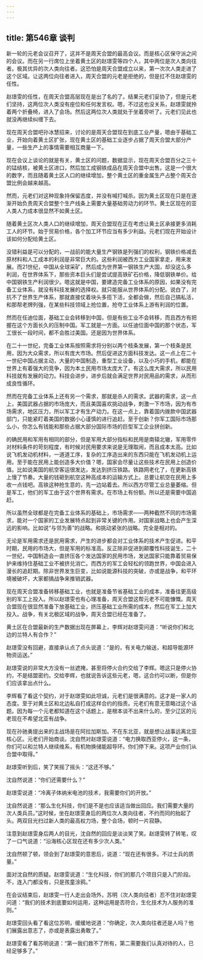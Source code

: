 ```yaml
---
---
---
```

title: 第546章 谈判
---



新一轮的元老会议召开了，这并不是周天合盟的最高会议。而是核心区保守派之间的会议。而在另一行席位上坐着黄土区的赵璟雯等四个人，其中两位是次人类向往者。极其优异的次人类向往者。这恐怕是周天合盟成立以来，第一次次人类走进了这个区域。让这两位向往者进入，周天合盟的元老是拒绝的，但是扛不住赵璟雯的任性。

赵璟雯的任性，在周天合盟高层现在是出了名的了。结果元老们妥协了，但是元老们坚持，这两位次人类没有座位和任何发言权。嗯，不过这也没关系，赵璟雯就拎着两个折叠椅，进入了会场。然后这两位次人类就处于坐着旁听了。元老们见此也就没再继续纠缠下去。

现在周天合盟吧孙冰慧招来，讨论的是周天合盟现在到底工业产量，嗯由于基础工业，开始向着黄土区扩张，现在黄土区的基础工业逐步占据了周天合盟大部分产量，一些生产上的事情需要相互商量一下。

现在会议上谈论的就是有关，黄土区的问题，数据显示，现在周天合盟百分之三十的锰结核，被黄土区进口，然后加工成钢铁成品在周天合盟中出售。这是一个很大的数字，而且随着黄土区人口的继续增加，整个黄土区的重金属生产占整个周天合盟比例会越来越高。

然而，元老们对这种现象持保留态度，并没有喊打喊杀。因为黄土区现在只是在逐渐开始负责周天合盟整个生产线条上需要大量基础劳动力的环节。黄土区现在的亚人类人力成本很显然不如黄土区。

随着黄土区次人类人口的继续增加，周天合盟现在正在考虑让黄土区承接更多消耗工人的环节。始于贸易价格，各个加工环节应当有多少利益。元老们现在开始设计该如何分配给黄土区。

没错利益是可以分配的，一战前的能大量生产钢铁是列强们的权利，钢铁价格减去原材料和人工成本的利润是非常巨大的。这些利润被西方工业国家拿走，用来发展。而21世纪，中国从全球采矿，然后成为世界第一钢铁生产大国，却没这么多利润，在世界体系下，那些资本巨头们是尝试提高铁矿石价格，降低钢铁单价。给中国钢铁生产利润很少。嗯这就是中国，要建造完备工业体系的原因，如果没有完备工业体系，就没有科技发展的选择权。就只能服从世界体系的分配。说白了，对抗不了世界生产体系，那就直接仗着块头多揽下活，全都会做，然后自己搞私活，和那帮老牌列强，在某些科技领域上抢位置，抢夺工业体系上游有利润的位置。

然而在任迪位面，基础工业会转移到中国，但是有些工业不会转移，而且西方有把握在这个方面长久的压制中国。军工就是一方面。以任迪位面中国的那个状态，军工很长一段时间，都不会胜过美国。还是因为世界体系。

在二十一世纪，完备工业体系按照需求将分别以两个枝条发展，第一个枝条是民用，因为大众需求，所以有庞大市场。然后促进这方面科技发达。这一点上在二十一世纪中国占据主动，大量的中国制造，重型工业设备，以及小巧的手机，都能在世界上有着强大的竞争，因为本土民用市场太庞大了。有这么庞大需求，所以民用科技就有发展的动力。科技会进步，进步后就会满足世界对民用品的需求，从而形成良性循环。

然而在完备工业体系上还有另一个需求，那就是杀人的需求。武器的需求，这一点上，美国武器占据的市场庞大，而且美国喜欢挑动战争，刺激一下市场，因为有市场需求，地区压力，所以军工才有生产动力。在这一点上，靠着国内拨款中国武器部门，只能紧盯着美国的数据小心谨慎的进行追赶。至于创新？你军工国际市场那么小，你怎么有钱能和那些占据大部分国际市场的巨型军工企业拼创新。

的确民用和军用有相同的部分，但是军用大部分指标和民用是南辕北辙，军用零件对材料条件的苛刻程度，有时候对民用要求来说是无理取闹，而且成本太高。比如说飞机发动机材料，一道道工序，复杂的工序造出来的东西只能在飞机发动机上运用。至于能在民用上能创造多大价值？嗯，国家会尽量让这些技术在民用上创造价值。比如说美国的航空客运很发达，发达到挤压铁路。铁路网老化了，在更新高铁上慢了节奏。大量的钱砸到航空这种高成本的运输方式上。总要让航空在民用上多收一点钱吧。高铁这种抢生意的，先一边站着去。所以西方尽管工业总量萎缩。但是军工，他们的军工由于这个世界有需求。在市场上有份额。所以还是需要中国追赶。

所以虽然全球都是在完备工业体系的基础上，市场需求——两种截然不同的市场需求，能对一个国家的工业发展特点起到非常关键的作用。对国家战略上也会产生深远的影响。比如说“与邻为善”的战略。和挑动紧张的战略。完全是相对的。

无论是军用需求还是民用需求，产生的进步都会对工业体系的技术产生促进。和平时期，民用的市场大，但是军用的标准高。反正除非促进到颠覆性科技诞生，二十一世纪，中国制造会一直挤压各个发达国家的民用市场，发达国家只能靠着贸易保护来维持住基础工业不被挤兑消亡。而西方的军工会轻松的领跑世界，中国会进入漫长的追赶期。除非世界发生巨变，比如说能源科技的突破，亦或是战争，和平环境被破坏，大家都搞战争来推销武器。

现在周天合盟准备转移基础工业，也就是准备节省基础工业的成本，准备往更高级别的军工上投入。所以赵璟雯也有心理准备，周天合盟这帮元老不可能慷慨。周天合盟现在很显然准备下放基础工业，挤压基础工业所需的成本，然后在军工上加大投入。战争，有关北极区域的战争，周天合盟已经在准备了。

黄土区在合盟最新的生产数据出现在屏幕上，李辉对赵璟雯问道：“听说你们和北边的兰特人有合作？”

赵璟雯没有回避，直接承认点了点头说道：“是的，有关电力输送，和超导能源环物资运送。”

赵璟雯说的非常大方没有一丝遮掩，甚至将停火合约交给了李辉。嗯这只是停火协约，不是结盟密约。交给李辉，也就说告诉这些元老，嗯，这合约可以断，但是你们应该拿出点什么。

李辉看了看这个契约，对于赵璟雯如此坦诚，元老们是很满意的。这才是一家人的态度。至于对黄土区和北边私自打成这样合约的指责。元老们有意无意略过这个话题。因为每一个元老都知道在这个话题上，是根本谈不出来什么的，至少辽区的元老现在不希望北亚有战争。

现在孙驰勇提出来的主战场是在阿拉加斯加。不在东北亚，就是想让战事远离北亚核心区。元老们开始商谈。沈自然对赵璟雯说道：“电力换取西亚停火，这一条，你们可以和兰特人继续维系，有机物换储能超导环。你们停下来。这项产业你们从合盟中取得。”

赵璟雯听到后，笑了笑摇了摇头：“这还不够。”

沈自然说道：“你们还需要什么？”

赵璟雯说道：“冷离子体纳米电池的技术，我需要你们的开放。”

沈自然说道：“那么生化科技，你们是不是也应该适当做出回应。我们需要大量的次人类兵员。”这时候，坐在赵璟雯身后的两位次人类向往者，不约而同的抬起了头。两双目光扫过新人类的最高权力场，整个会场，顿时一片寂静。

注意到赵璟雯身后两人的目光，沈自然的回应是淡淡笑了笑。赵璟雯转了转笔，叹了一口气说道：“沿海核心区现在还有多少次人类。”

沈自然顿了顿，领会到了赵璟雯的意思后，说道：“现在还有很多。不过士兵的质量。”

面对沈自然的质疑。赵璟雯说道：“生化科技，你们的那几个项目只是入门阶段。不，连入门都没有，只是孩童涂鸦。”

在会议结束后，赵璟雯一行人走出会场外，苏明（次人类向往者）忍不住对赵璟雯问道：“我们的技术到底要如何运用，这种运用是否符合，生化技术为人服务的准则。”

赵璟雯回头看了看这位苏明，缓缓地说道：“你确定，次人类向往者还是人吗？他们展露出意志了，亦或是表露出勇敢了。”

赵璟雯看了看苏明说道：“第一我们救不了所有，第二需要我们认真对待的人，已经足够多了。”
